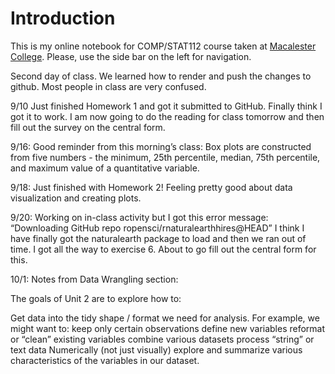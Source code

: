 # Introduction {.unnumbered}

This is my online notebook for COMP/STAT112 course taken at [Macalester College](https://www.macalester.edu/).  Please, use the side bar on the left for navigation.

Second day of class. We learned how to render and push the changes to github. Most people in class are very confused. 

9/10
Just finished Homework 1 and got it submitted to GitHub. Finally think I got it to work. I am now going to do the reading for class tomorrow and then fill out the survey on the central form. 

9/16:
Good reminder from this morning's class: Box plots are constructed from five numbers - the minimum, 25th percentile, median, 75th percentile, and maximum value of a quantitative variable.

9/18:
Just finished with Homework 2! Feeling pretty good about data visualization and creating plots. 

9/20:
Working on in-class activity but I got this error message: "Downloading GitHub repo ropensci/rnaturalearthhires@HEAD" I think I have finally got the naturalearth package to load and then we ran out of time. I got all the way to exercise 6. About to go fill out the central form for this. 

10/1:
Notes from Data Wrangling section:

The goals of Unit 2 are to explore how to:

Get data into the tidy shape / format we need for analysis. For example, we might want to:
keep only certain observations
define new variables
reformat or “clean” existing variables
combine various datasets
process “string” or text data
Numerically (not just visually) explore and summarize various characteristics of the variables in our dataset.
